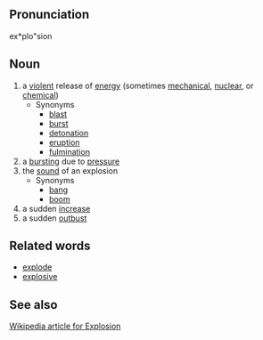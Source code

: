 ==Pronunciation==
ex*plo"sion

==Noun==
# a [[violent]] release of [[energy]] (sometimes [[mechanical]], [[nuclear]], or [[chemical]])
#* Synonyms
#** [[blast]]
#** [[burst]]
#** [[detonation]]
#** [[eruption]]
#** [[fulmination]]
# a [[burst]]ing due to [[pressure]]
# the [[sound]] of an explosion
#* Synonyms
#** [[bang]]
#** [[boom]]
# a sudden [[increase]]
# a sudden [[outbust]]

==Related words==
* [[explode]]
* [[explosive]]

==See also==
[http://en.wikipedia.org/wiki/Explosion Wikipedia article for Explosion]